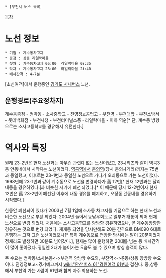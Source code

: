  * [부천시 버스 목록]

[[목차]]

= 노선 정보 =
 * 기점 : 계수동차고지
 * 종점 : 상동 라일락마을
 * 첫차 : 계수동차고지 05:00  라일락마을 05:35
 * 막차 : 계수동차고지 23:00  라일락마을 23:40
 * 배차간격 : 4~7분

[소신여객]에서 운행중인 [[경기도 시내버스]] 노선.

== 운행경로(주요정차지) ==
계수동종점 - 범박동 - 소사중학교 - 진영정보공업고 - [[부천역]] - [[부천대학]] - 부천소방서 - 롯데백화점 - 부천시청 - 부천터미널소풍 - 라일락마을 - 이하 역순[* 단, 계수동 방향으로는 소사고등학교를 경유해서 유턴한다.]

= 역사와 특징 =
원래 23-2번은 현재 노선과는 아무런 관련이 없는 노선이었고, 23시리즈와 같이 역곡3동 안동네에서 시작하는 노선이었다. [[역곡역]]에서 [[춘의역]](당시 춘의사거리)까지는 75번과 동일했고, 이후로는 23-1번과 동일한 노선으로 가다가 오쇠동으로 가는 노선이었다. 1998년에 23-1번과 같이 계수동으로 노선을 변경하다가 舊 12번[* 현재 12번과는 달리 내동을 경유하였다.]과 비슷한 시기에 폐선 되었다.[* 이 때문에 당시 12-2번이자 현재 12번은 舊 23-2번이 폐선된 이후에 내동 경유를 폐지하고, 오정동 안동네를 경유하기 시작했다.]

한동안 폐선되어 있다가 2003년 7월 1일에 소사동 차고지를 기점으로 하는 현재 노선과 비슷한 노선으로 부활 되었다. 2004년 들어서 동남우회도로 일부가 개통이 되어 현재 노선으로 변경 되었다. 처음에는 소사고등학교를 양방향 경유하였으나, 곧 계수동방향만 경유하는 것으로 변경 되었다. 재개통 되었을 당시만해도 20분 간격으로 BM090 6대로 운행하는 그저 그런 노선이었으나[* 특히 계수동으로 연장한 당시에는 말이 20분이었지 정체라도 발생하면 30분도 넘어갔다.], 현재는 많이 운행하면 20대를 넘는 등 배차간격이 많이 좋아졌다. 평일엔 2대가 붙어가는 모습도 볼 수 있으며 항상 승객이 많다.

주 수요는 범박동/소사본동<->부천역 양방향 수요와, 부천역<->중동/상동 양방향 수요이다. 진영정보고~경기예고까지 [[wiki:"안산 버스 61"경원여객 61번]]과 겹친다. 중,상동에서 부천역 가는 사람이 61번과 함께 자주 이용하는 노선.
